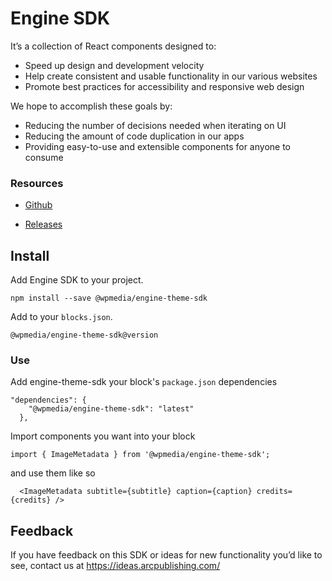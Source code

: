 
<Meta title="Intro" />

# Engine SDK

<Version />

It’s a collection of React components designed to:

- Speed up design and development velocity
- Help create consistent and usable functionality in our various websites
- Promote best practices for accessibility and responsive web design

We hope to accomplish these goals by:

- Reducing the number of decisions needed when iterating on UI
- Reducing the amount of code duplication in our apps
- Providing easy-to-use and extensible components for anyone to consume

### **Resources**

- [Github](https://github.com/WPMedia/engine-theme-sdk)

- [Releases](https://github.com/WPMedia/engine-theme-sdk/releases)

## Install

Add Engine SDK to your project.

`npm install --save @wpmedia/engine-theme-sdk`

Add to your `blocks.json`.

`@wpmedia/engine-theme-sdk@version`

### **Use**

Add engine-theme-sdk your block's `package.json` dependencies

```
"dependencies": {
    "@wpmedia/engine-theme-sdk": "latest"
  },
```

Import components you want into your block

`import { ImageMetadata } from '@wpmedia/engine-theme-sdk';`

and use them like so

```
  <ImageMetadata subtitle={subtitle} caption={caption} credits={credits} />
```

## Feedback

If you have feedback on this SDK or ideas for new functionality you’d like to see, contact us at https://ideas.arcpublishing.com/
